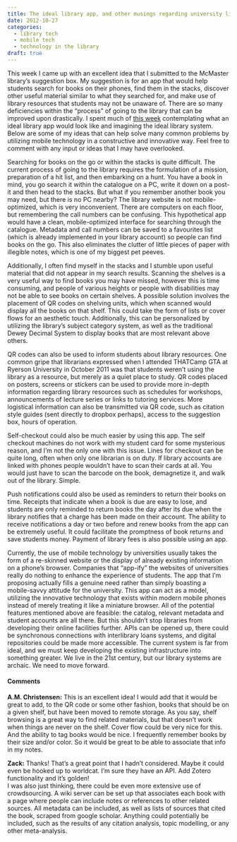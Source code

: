 ```yaml
---
title: The ideal library app, and other musings regarding university libraries
date: 2012-10-27
categories:
  - library tech
  - mobile tech
  - technology in the library
draft: true
---
```


This week I came up with an excellent idea that I submitted to the McMaster library's suggestion box.
My suggestion is for an app that would help students search for books on their phones, find them in the stacks, discover other useful material similar to what they searched for, and make use of library resources that students may not be unaware of.
There are so many deficiencies within the "process" of going to the library that can be improved upon drastically.
I spent much of [this week](http://openaccessweek.org/) contemplating what an ideal library app would look like and imagining the ideal library system.
Below are some of my ideas that can help solve many common problems by utilizing mobile technology in a constructive and innovative way.
Feel free to comment with any input or ideas that I may have overlooked.

Searching for books on the go or within the stacks is quite difficult.
The current process of going to the library requires the formulation of a mission, preparation of a hit list, and then embarking on a hunt.
You have a book in mind, you go search it within the catalogue on a PC, write it down on a post-it and then head to the stacks.
But what if you remember another book you may need, but there is no PC nearby? The library website is not mobile-optimized, which is very inconvenient.
There are computers on each floor, but remembering the call numbers can be confusing.
This hypothetical app would have a clean, mobile-optimized interface for searching through the catalogue.
Metadata and call numbers can be saved to a favourites list (which is already implemented in your library account) so people can find books on the go.
This also eliminates the clutter of little pieces of paper with illegible notes, which is one of my biggest pet peeves.

Additionally, I often find myself in the stacks and I stumble upon useful material that did not appear in my search results.
Scanning the shelves is a very useful way to find books you may have missed, however this is time consuming, and people of various heights or people with disabilities may not be able to see books on certain shelves.
A possible solution involves the placement of QR codes on shelving units, which when scanned would display all the books on that shelf.
This could take the form of lists or cover flows for an aesthetic touch.
Additionally, this can be personalized by utilizing the library's subject category system, as well as the traditional Dewey Decimal System to display books that are most relevant above others.

QR codes can also be used to inform students about library resources.
One common gripe that librarians expressed when I attended THATCamp GTA at Ryerson University in October 2011 was that students weren't using the library as a resource, but merely as a quiet place to study.
QR codes placed on posters, screens or stickers can be used to provide more in-depth information regarding library resources such as schedules for workshops, announcements of lecture series or links to tutoring services.
More logistical information can also be transmitted via QR code, such as citation style guides (sent directly to dropbox perhaps), access to the suggestion box, hours of operation.

Self-checkout could also be much easier by using this app.
The self checkout machines do not work with my student card for some mysterious reason, and I'm not the only one with this issue.
Lines for checkout can be quite long, often when only one librarian is on duty.
If library accounts are linked with phones people wouldn't have to scan their cards at all.
You would just have to scan the barcode on the book, demagnetize it, and walk out of the library.
Simple.

Push notifications could also be used as reminders to return their books on time.
Receipts that indicate when a book is due are easy to lose, and students are only reminded to return books the day after its due when the library notifies that a charge has been made on their account.
The ability to receive notifications a day or two before and renew books from the app can be extremely useful.
It could facilitate the promptness of book returns and save students money.
Payment of library fees is also possible using an app.

Currently, the use of mobile technology by universities usually takes the form of a re-skinned website or the display of already existing information on a phone's browser.
Companies that "app-ify" the websites of universities really do nothing to enhance the experience of students.
The app that I'm proposing actually fills a genuine need rather than simply boasting a mobile-savvy attitude for the university.
This app can act as a model, utilizing the innovative technology that exists within modern mobile phones instead of merely treating it like a miniature browser.
All of the potential features mentioned above are feasible: the catalog, relevant metadata and student accounts are all there.
But this shouldn't stop libraries from developing their online facilities further.
APIs can be opened up, there could be synchronous connections with interlibrary loans systems, and digital repositories could be made more accessible.
The current system is far from ideal, and we must keep developing the existing infrastructure into something greater.
We live in the 21st century, but our library systems are archaic.
We need to move forward.

#### Comments

**A.M. Christensen:**
This is an excellent idea!
I would add that it would be great to add, to the QR code or some other fashion, books that should be on a given shelf, but have been moved to remote storage.
As you say, shelf browsing is a great way to find related materials, but that doesn't work when things are never on the shelf.
Cover flow could be very nice for this.
And the ability to tag books would be nice.
I frequently remember books by their size and/or color.
So it would be great to be able to associate that info in my notes.

**Zack:**
Thanks!
That's a great point that I hadn't considered.
Maybe it could even be hooked up to worldcat.
I'm sure they have an API.
Add Zotero functionality and it's golden!\
I was also just thinking, there could be even more extensive use of crowdsourcing.
A wiki server can be set up that associates each book with a page where people can include notes or references to other related sources.
All metadata can be included, as well as lists of sources that cited the book, scraped from google scholar.
Anything could potentially be included, such as the results of any citation analysis, topic modelling, or any other meta-analysis.
